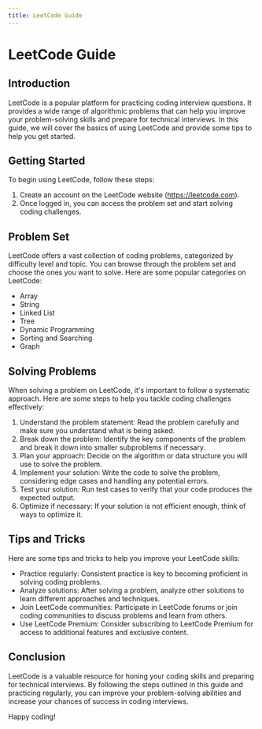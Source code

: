 ```yaml
---
title: LeetCode Guide
---
```


# LeetCode Guide

## Introduction

LeetCode is a popular platform for practicing coding interview questions. It provides a wide range of algorithmic problems that can help you improve your problem-solving skills and prepare for technical interviews. In this guide, we will cover the basics of using LeetCode and provide some tips to help you get started.

## Getting Started

To begin using LeetCode, follow these steps:

1. Create an account on the LeetCode website (https://leetcode.com).
2. Once logged in, you can access the problem set and start solving coding challenges.

## Problem Set

LeetCode offers a vast collection of coding problems, categorized by difficulty level and topic. You can browse through the problem set and choose the ones you want to solve. Here are some popular categories on LeetCode:

- Array
- String
- Linked List
- Tree
- Dynamic Programming
- Sorting and Searching
- Graph

## Solving Problems

When solving a problem on LeetCode, it's important to follow a systematic approach. Here are some steps to help you tackle coding challenges effectively:

1. Understand the problem statement: Read the problem carefully and make sure you understand what is being asked.
2. Break down the problem: Identify the key components of the problem and break it down into smaller subproblems if necessary.
3. Plan your approach: Decide on the algorithm or data structure you will use to solve the problem.
4. Implement your solution: Write the code to solve the problem, considering edge cases and handling any potential errors.
5. Test your solution: Run test cases to verify that your code produces the expected output.
6. Optimize if necessary: If your solution is not efficient enough, think of ways to optimize it.

## Tips and Tricks

Here are some tips and tricks to help you improve your LeetCode skills:

- Practice regularly: Consistent practice is key to becoming proficient in solving coding problems.
- Analyze solutions: After solving a problem, analyze other solutions to learn different approaches and techniques.
- Join LeetCode communities: Participate in LeetCode forums or join coding communities to discuss problems and learn from others.
- Use LeetCode Premium: Consider subscribing to LeetCode Premium for access to additional features and exclusive content.

## Conclusion

LeetCode is a valuable resource for honing your coding skills and preparing for technical interviews. By following the steps outlined in this guide and practicing regularly, you can improve your problem-solving abilities and increase your chances of success in coding interviews.

Happy coding!